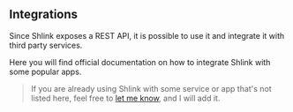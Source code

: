 
## Integrations

Since Shlink exposes a REST API, it is possible to use it and integrate it with third party services.

Here you will find official documentation on how to integrate Shlink with some popular apps.

<DocsTableOfContents parentLink="/documentation/integrations" />

> If you are already using Shlink with some service or app that's not listed here, feel free to [let me know](https://github.com/shlinkio/shlink.io/issues/new), and I will add it.
